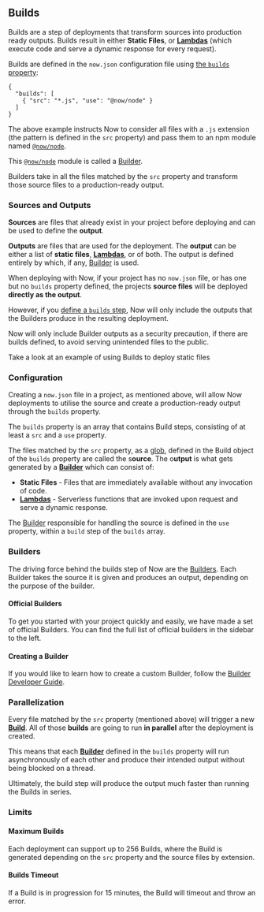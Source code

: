 
## Builds

Builds are a step of deployments that transform sources into production ready outputs. Builds result in either **Static Files**, or [**Lambdas**](/docs/v2/deployments/concepts/lambdas) (which execute code and serve a dynamic response for every request).

Builds are defined in the `now.json` configuration file using [the `builds` property](/docs/v2/deployments/configuration#builds):

```
{
  "builds": [
    { "src": "*.js", "use": "@now/node" }
  ]
}
```

The above example instructs Now to consider all files with a `.js` extension (the pattern is defined in the `src` property) and pass them to an npm module named [`@now/node`](/docs/v2/deployments/official-builders/node-js-now-node).

This [`@now/node`](/docs/v2/deployments/official-builders/node-js-now-node) module is called a [Builder](/docs/v2/deployments/builders/overview).

Builders take in all the files matched by the `src` property and transform those source files to a production-ready output.

### Sources and Outputs

**Sources** are files that already exist in your project before deploying and can be used to define the **output**.

**Outputs** are files that are used for the deployment. The **output** can be either a list of **static files**, [**Lambdas**](/docs/v2/deployments/concepts/lambdas), or of both. The output is defined entirely by which, if any, [Builder](/docs/v2/deployments/builders/overview) is used.

When deploying with Now, if your project has no `now.json` file, or has one but no `builds` property defined, the projects **source files** will be deployed **directly as the output**.

However, if you [define a `builds` step](/docs/v2/deployments/configuration#builds), Now will only include the outputs that the Builders produce in the resulting deployment.

<Note>Now will only include Builder outputs as a security precaution, if there are <InlineCode>builds</InlineCode> defined, to avoid serving unintended files to the public.</Note>

<Card title="See a Static Build Example" href="/docs/v2/deployments/official-builders/static-now-static">Take a look at an example of using Builds to deploy static files</Card>

### Configuration

Creating a `now.json` file in a project, as mentioned above, will allow Now deployments to utilise the source and create a production-ready output through the `builds` property.

The `builds` property is an array that contains Build steps, consisting of at least a `src` and a `use` property.

The files matched by the `src` property, as a [glob](https://en.wikipedia.org/wiki/Glob_(programming)), defined in the Build object of the `builds` property are called the s**ource**. The o**utput** is what gets generated by a [**Builder**](/docs/v2/deployments/builders/overview) which can consist of:

- **Static Files** - Files that are immediately available without any invocation of code.
- [**Lambdas**](/docs/v2/deployments/concepts/lambdas) - Serverless functions that are invoked upon request and serve a dynamic response.

The [Builder](#builders) responsible for handling the source is defined in the `use` property, within a `build` step of the `builds` array.

### Builders

The driving force behind the builds step of Now are the [Builders](/docs/v2/deployments/builders/overview). Each Builder takes the source it is given and produces an output, depending on the purpose of the builder.

#### Official Builders
To get you started with your project quickly and easily, we have made a set of official Builders. You can find the full list of official builders in the sidebar to the left.

#### Creating a Builder

If you would like to learn how to create a custom Builder, follow the [Builder Developer Guide](/docs/v2/deployments/builders/developer-guide).

### Parallelization

Every file matched by the `src` property (mentioned above) will trigger a new [**Build**](#sources-and-outputs). All of those **builds** are going to run **in parallel** after the deployment is created.

This means that each [**Builder**](/docs/v2/deployments/builders/overview) defined in the `builds` property will run asynchronously of each other and produce their intended output without being blocked on a thread.

Ultimately, the build step will produce the output much faster than running the Builds in series.

### Limits

#### Maximum Builds
Each deployment can support up to 256 Builds, where the Build is generated depending on the `src` property and the source files by extension.

#### Builds Timeout
If a Build is in progression for 15 minutes, the Build will timeout and throw an error.
